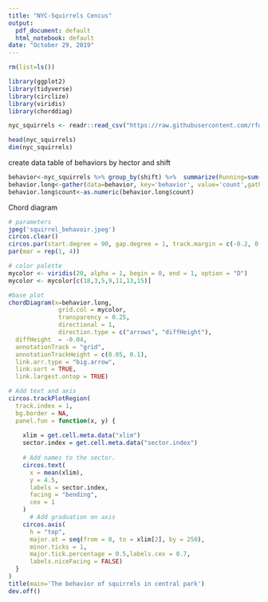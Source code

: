 ```yaml
---
title: "NYC-Squirrels Cencus"
output:
  pdf_document: default
  html_notebook: default
date: "October 29, 2019"
---
```


```r
rm(list=ls())
```

```r
library(ggplot2)
library(tidyverse)
library(circlize)
library(viridis)
library(chorddiag)
```

```r
nyc_squirrels <- readr::read_csv("https://raw.githubusercontent.com/rfordatascience/tidytuesday/master/data/2019/2019-10-29/nyc_squirrels.csv")
```
```r
head(nyc_squirrels)
dim(nyc_squirrels)
```
create data table of behaviors by hector and shift
```r
behavior<-nyc_squirrels %>% group_by(shift) %>%  summarize(Running=sum(running, na.rm=T),Eating=sum(eating, na.rm=T),Chasing=sum(chasing, na.rm=T), Climbing=sum(climbing, na.rm=T),Foraging=sum(foraging, na.rm=T) )
behavior.long<-gather(data=behavior, key='behavior', value='count',gather_cols=c(Running, Eating, Chasing, Foraging, Climbing))
behavior.long$count<-as.numeric(behavior.long$count)
```

Chord diagram
```r
# parameters
jpeg('squirrel_behavoir.jpeg')
circos.clear()
circos.par(start.degree = 90, gap.degree = 1, track.margin = c(-0.2, 0.2), points.overflow.warning = FALSE)
par(mar = rep(1, 4))

# color palette
mycolor <- viridis(20, alpha = 1, begin = 0, end = 1, option = "D")
mycolor <- mycolor[c(18,3,5,9,11,13,15)]

#base plot
chordDiagram(x=behavior.long,
              grid.col = mycolor,
              transparency = 0.25,
              directional = 1,
              direction.type = c("arrows", "diffHeight"), 
  diffHeight  = -0.04,
  annotationTrack = "grid", 
  annotationTrackHeight = c(0.05, 0.1),
  link.arr.type = "big.arrow", 
  link.sort = TRUE, 
  link.largest.ontop = TRUE)

# Add text and axis
circos.trackPlotRegion(
  track.index = 1, 
  bg.border = NA, 
  panel.fun = function(x, y) {
    
    xlim = get.cell.meta.data("xlim")
    sector.index = get.cell.meta.data("sector.index")
    
    # Add names to the sector. 
    circos.text(
      x = mean(xlim), 
      y = 4.5, 
      labels = sector.index, 
      facing = "bending", 
      cex = 1
    )
      # Add graduation on axis
    circos.axis(
      h = "top", 
      major.at = seq(from = 0, to = xlim[2], by = 250), 
      minor.ticks = 1, 
      major.tick.percentage = 0.5,labels.cex = 0.7,
      labels.niceFacing = FALSE)
  }
)
title(main='The behavior of squirrels in central park')
dev.off()
```



